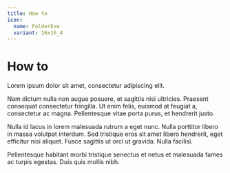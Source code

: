 ```yaml
---
title: How to
icon:
  name: FolderExe
  variant: 16x16_4
---
```


<Frame
  bg="white"
  p={6}
  boxShadow="in"
  height="100%"
>

# How to

Lorem ipsum dolor sit amet, consectetur adipiscing elit.

Nam dictum nulla non augue posuere, et sagittis nisi ultricies. Praesent
consequat consectetur fringilla. Ut enim felis, euismod at feugiat a,
consectetur ac magna. Pellentesque vitae porta purus, et hendrerit justo.

Nulla id lacus in lorem malesuada rutrum a eget nunc. Nulla porttitor libero in
massa volutpat interdum. Sed tristique eros sit amet libero hendrerit, eget
efficitur nisi aliquet. Fusce sagittis ut orci ut gravida. Nulla facilisi.

Pellentesque habitant morbi tristique senectus et netus et malesuada fames ac
turpis egestas. Duis quis mollis nibh.

</Frame>
